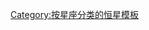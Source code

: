 {{Constellation navbox
| constellation = 白羊座
| related =
* {{tsl|en|Aries in Chinese astronomy|中国天文学中的白羊座}}
* [[白羊座恒星列表]]

| stars_bayer =
* [[娄宿三|α]]
* [[娄宿一|β]]
* [[娄宿二|γ]]
* [[天阴四|δ]]
* [[左更增七|ε]]
* [[天阴二|ζ]]
* [[娄宿增十二|η]]
* [[娄宿增十三|θ]]
* [[娄宿增一|ι]]
* [[娄宿增十一|κ]]
* [[娄宿增五|λ]]
* [[左更二|μ]]
* [[左更一|ν]]
* [[天囷增七|ξ]]
* [[左更三|ο]]
* [[左更五|π]]
* [[左更增三|ρ<sup>1</sup>]]
* [[左更增五|ρ<sup>2</sup>]]
* [[左更增四|ρ<sup>3</sup>]]
* [[左更四|σ]]
* [[白羊座τ¹|τ<sup>1</sup>]]
* [[天阴三|τ<sup>2</sup>]]
* [[胃宿三|c]]

| stars_flamsteed = 
* [[白羊座1|1]]
* [[白羊座4|4]]
* [[娄宿二|5]]
* [[娄宿一|6]]
* [[白羊座7|7]]
* [[娄宿增一|8]]
* [[娄宿增五|9]]
* [[娄宿增七|10]]
* [[娄宿增八|11]]
* [[娄宿增十一|12]]
* [[娄宿三|13]]
* [[娄宿增九|14]]
* [[娄宿增十四|15]]
* [[白羊座16|16]]
* [[娄宿增十二|17]]
* [[娄宿增十五|19]]
* [[娄宿增十|20]]
* [[白羊座21|21]]
* [[娄宿增十三|22]]
* [[白羊座23|23]]
* [[天囷增七|24]]
* [[左更增一|26]]
* [[白羊座27|27]]
* [[白羊座29|29]]
* [[白羊座30|30]]
* [[天囷增八|31]]
* [[左更一|32]]
* [[胃宿增五|33]]
* [[左更二|34]]
* [[胃宿一|35]]
* [[白羊座36|36]]
* [[左更三|37]]
* [[白羊座38|38]]
* [[胃宿二|39]]
* [[左更增二|40]]
* [[胃宿三|41]]
* [[左更五|42]]
* [[左更四|43]]
* [[左更增三|44]]
* [[左更增五|45]]
* [[左更增四|46]]
* [[左更增六|47]]
* [[左更增七|48]]
* [[白羊座49|49]]
* [[白羊座50|50]]
* [[白羊座51|51]]
* [[胃宿增四|52]]
* [[白羊座53|53]]
* [[天阴增一|54]]
* [[白羊座55|55]]
* [[白羊座56|56]]
* [[天阴四|57]]
* [[天阴二|58]]
* [[白羊座59|59]]
* [[白羊座60|60]]
* [[白羊座τ¹|61]]
* [[天阿|62]]
* [[天阴三|63]]
* [[天阴增二|64]]
* [[白羊座65|65]]
* [[白羊座66|66]]
* [[右更增三|鲸鱼座54]]
* [[天囷增九|鲸鱼座85]]

| stars_variable =
* [[白羊座TZ|TZ]]
* {{tsl|en|UX Arietis|白羊座UX|UX}}
* [[白羊座VZ|VZ]]

| stars_hd =
* [[HD 12139|12139]]
* [[HD 12140|12140]]
* [[HD 12594|12594]]
* [[HD 12661|12661]]
* [[HD 13201|13201]]
* [[HD 13522|13522]]
* [[HD 14262|14262]]
* [[HD 15152|15152]]
* [[HD 15524|15524]]
* [[HD 16955|16955]]
* [[HD 17918|17918]]
* [[HD 18700|18700]]
* [[HD 18928|18928]]
* [[HD 19080|19080]]
* [[HD 19270|19270]]
* [[HD 19549|19549]]
* [[HD 19600|19600]]
* [[HD 19637|19637]]
* [[HD 19698|19698]]
* [[HD 19789|19789]]
* [[HD 20149|20149]]
* [[HD 20367|20367]]
* [[HD 20644|20644]]

| stars_other =
* {{tsl|en|BD+20°307||BD+20°307}}
* [[HIP 14810]]
* [[HAT-P-25]]
* [[蒂加登星]]
* [[WASP-11/HAT-P-10]]
* {{tsl|en|WD 0145+234||WD 0145+234}}

| exoplanets = 
* [[BD+20594b]]
* {{tsl|en|HAT-P-25b||HAT-P-25b}}
* [[HD 12661 b]]
* [[HD 12661 c|c]]
* [[HD 20367 b]]
* [[红巨星HIP14810b|HIP 14810 b]]
* {{tsl|en|HIP 14810 c||c}}
* {{tsl|en|HIP 14810 d||d}}
* {{tsl|en|Teegarden's Star b|蒂加登星b}}
* [[蒂加登星c]]
* [[WASP-11b/HAT-P-10b]]

| galaxies_ngc = 
* [[NGC 677|677]]
* [[NGC 680|680]]
* [[NGC 691|691]]
* [[NGC 694|694]]
* [[NGC 695|695]]
* [[NGC 765|765]]
* [[NGC 770|770]]
* [[NGC 772|772]]
* [[NGC 781|781]]
* [[NGC 803|803]]
* [[NGC 817|817]]
* [[NGC 820|820]]
* [[NGC 821|821]]
* [[NGC 877|877]]
* [[NGC 900|900]]
* [[NGC 901|901]]
* [[NGC 903|903]]
* [[NGC 904|904]]
* [[NGC 918|918]]
* [[NGC 935|935]]
* [[NGC 938|938]]
* [[NGC 972|972]]
* [[NGC 990|990]]
* [[NGC 992|992]]
* [[NGC 1134|1134]]
* [[NGC 1156|1156]]

| galaxies_other =
* [[QSO B0307+169|3C 79]]
* {{tsl|en|IC 167||IC 167}}
* [[NGC 935|IC 1801]]
* {{tsl|en|PSO J030947.49+271757.31||PSO J0309+27}}
* [[Segue 2 (矮星系)|Segue 2]]
* {{tsl|en|UGC 2140||UGC 2140}}

| gclusters =
* {{tsl|en|MS 0302+17||MS 0302+17}}

| events =
* [[GRB 060218]]

}}
<noinclude>
{{Documentation}}
[[Category:按星座分类的恒星模板]]
</noinclude>